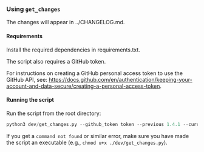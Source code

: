### Using `get_changes`

The changes will appear in ../CHANGELOG.md.

#### Requirements

Install the required dependencies in requirements.txt.

The script also requires a GitHub token.

For instructions on creating a GitHub personal access token to use the GitHub API,
see: https://docs.github.com/en/authentication/keeping-your-account-and-data-secure/creating-a-personal-access-token.

#### Running the script

Run the script from the root directory: 

```python
python3 dev/get_changes.py --github_token token --previous 1.4.1 --current 1.5.1 --path /local/path/to/repo
```

If you get a `command not found` or similar error, make sure you have made the 
script an executable (e.g., `chmod u+x ./dev/get_changes.py`).